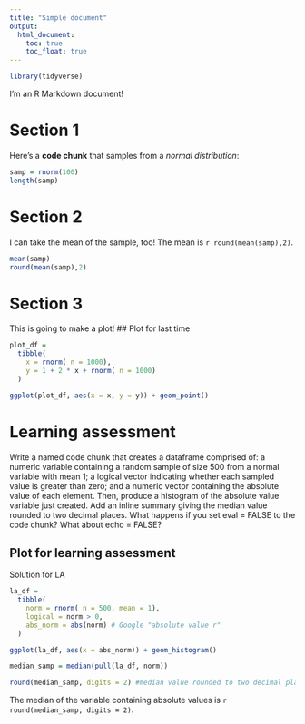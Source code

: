 ```yaml
---
title: "Simple document"
output: 
  html_document:
    toc: true
    toc_float: true
---
```


```r
library(tidyverse)
```

I'm an R Markdown document! 

# Section 1

Here's a **code chunk** that samples from 
a _normal distribution_:


```r
samp = rnorm(100)
length(samp)
```

# Section 2

I can take the mean of the sample, too!
The mean is `r round(mean(samp),2)`.

```r
mean(samp)
round(mean(samp),2)
```

# Section 3

This is going to make a plot!
## Plot for last time
```r

plot_df = 
  tibble(
    x = rnorm( n = 1000),
    y = 1 + 2 * x + rnorm( n = 1000)
  )

ggplot(plot_df, aes(x = x, y = y)) + geom_point()

```

# Learning assessment
Write a named code chunk that creates a dataframe comprised of: a numeric variable containing a random sample of size 500 from a normal variable with mean 1; a logical vector indicating whether each sampled value is greater than zero; and a numeric vector containing the absolute value of each element. Then, produce a histogram of the absolute value variable just created. Add an inline summary giving the median value rounded to two decimal places. What happens if you set eval = FALSE to the code chunk? What about echo = FALSE?

## Plot for learning assessment
Solution for LA

```r
la_df = 
  tibble(
    norm = rnorm( n = 500, mean = 1),
    logical = norm > 0,
    abs_norm = abs(norm) # Google "absolute value r"
  )

ggplot(la_df, aes(x = abs_norm)) + geom_histogram()

median_samp = median(pull(la_df, norm))

round(median_samp, digits = 2) #median value rounded to two decimal places
```
The median of the variable containing absolute values is 
`r round(median_samp, digits = 2)`.






